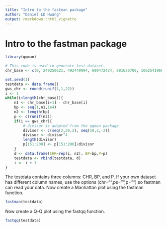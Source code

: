 ```yaml
---
title: "Intro to the fastman package"
author: "Daniel LD Hwang"
output: rmarkdown::html_vignette
---
```


<!--
  %\VignetteIndexEntry{Intro to the fastman package}
  %\VignetteEngine{knitr::rmarkdown}
  \usepackage[utf8]{inputenc}
-->
# Intro to the fastman package
```r
library(qqman)

# This code is used to generate test dataset.
chr_base <- c(0, 249250621, 492449994, 690472424, 881626700, 1062541960, 1233657027, 1392795690, 1539159712, 1680373143, 1815907890, 1950914406, 2084766301, 2199936179, 2307285719, 2409817111, 2500171864, 2581367074, 2659444322, 2718573305, 2781598825, 2829728720, 2881033286)

set.seed(1)
testdata <- data.frame()
gws_chr <- round(runif(1,1,22))
i <- 1
while(i<length(chr_base)){
    n1 <- chr_base[i+1] - chr_base[i]
    bp <- seq(1,n1,1e4)
    n2 <- length(bp)
    p <- c(runif(n2))
    if(i == gws_chr){
        # divisor is adapted from the qqman package 
        divisor <- c(seq(2,50,2), seq(50,2,-2))
        divisor <- divisor^4
        length(divisor)
        p[151:200] <- p[151:200]/divisor
    }
    d <- data.frame(CHR=rep(i, n2), BP=bp,P=p)
    testdata <- rbind(testdata, d)            
    i <- i + 1
}

```
The testdata contains three columns: CHR, BP, and P.\n 
If your own dataset has different column names, use the options (chr="",ps="",p="") so fastman can read your data.\n
Now create a Manhattan plot using the fastman function.
```r
fastman(testdata)
```
Now create a Q-Q plot using the fastqq function.
```r
fastqq(testdata)
```
